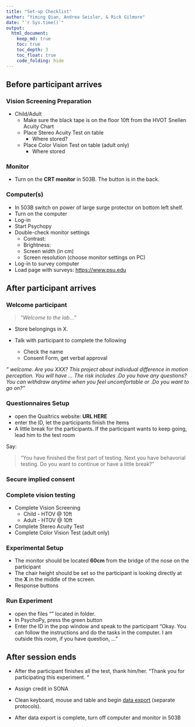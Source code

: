 ```yaml
---
title: "Set-up Checklist"
author: "Yiming Qian, Andrea Seisler, & Rick Gilmore"
date: "`r Sys.time()`"
output:
  html_document:
    keep_md: true
    toc: true
    toc_depth: 3
    toc_float: true
    code_folding: hide
---
```


## Before participant arrives

<!-- ## Meet Participant at Parking Lot -->
<!-- - Fill out a parking pass: Date, Time, and INITIALS -->
<!-- - Wait for the participant at the parking lot ~ 15 minutes prior to their arrival time. -->

### Vision Screening Preparation

 - Child/Adult
   - Make sure the black tape is on the floor 10ft from the HVOT Snellen Acuity Chart
   - Place Stereo Acuity Test on table
      - Where stored?
   - Place Color Vision Test on table (adult only)
      - Where stored

### Monitor

- Turn on the **CRT monitor** in 503B. The button is in the back.

### Computer(s)

- In 503B switch on power of large surge protector on bottom left shelf.
- Turn on the computer
- Log-in
- Start Psychopy
- Double-check monitor settings
  - Contrast:
  - Brightness:
  - Screen width (in cm)
  - Screen resolution (choose monitor settings on PC)

- Log-in to survey computer
- Load page with surveys: <https://www.psu.edu>

## After participant arrives

### Welcome participant

>"*Welcome to the lab...*"

- Store belongings in X.

- Talk with participant to complete the following 
  - Check the name
  - Consent Form, get verbal approval 
  
*" welcome. Are you XXX? This project about individual difference in motion perception. You will have ... The risk includes .Do you have any questions? 
You can withdraw anytime when you feel uncomfortable or .Do you want to go on?”*

### Questionnaires Setup

- open the Qualtrics website: **URL HERE**
- enter the ID, let the participants finish the items
-	A little break for the participants. If the participant wants to keep going, lead him to the test room

Say:

>"You have finished the first part of testing. Next you have  behavorial testing. Do you want to continue or have a little break?"

### Secure implied consent

### Complete vision testing

- Complete Vision Screening
  - Child - HTOV @ 10ft
  - Adult - HTOV @ 10ft
- Complete Stereo Acuity Test 
- Complete Color Vision Test (adult only)
  
### Experimental Setup

- The monitor should be located **60cm** from the bridge of the nose on the participant
- The chair height should be set so the participant is looking directly at the **X** in the middle of the screen.
- Response buttons

### Run Experiment

- open the files "" located in folder.
- In PsychoPy, press the green button 
- Enter the ID in the pop window and speak to the participant
“Okay. You can follow the instructions and do the tasks in the computer. I am outside this room, if you have question, ..."

## After session ends

- After the participant finishes all the test, thank him/her. 
“Thank you for participating this experiment. “

- Assign credit in SONA

- Clean keyboard, mouse and table and begin [data export](sex-differences-data-export.md) (separate protocols).

- After data export is complete, turn off computer and monitor in 503B

